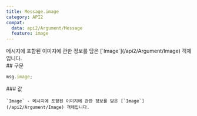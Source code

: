 ```yaml
---
title: Message.image
category: API2
compat:
  data: api2/Argument/Message
  feature: image
---
```


<Section>
  메시지에 포함된 이미지에 관한 정보를 담은 [`Image`](/api2/Argument/Image) 객체입니다.
</Section>
<Section>
  ## 구문

  ~~~js
  msg.image;
  ~~~

  <Section>
    ### 값

    `Image` - 메시지에 포함된 이미지에 관한 정보를 담은 [`Image`](/api2/Argument/Image) 객체입니다.
  </Section>
</Section>
